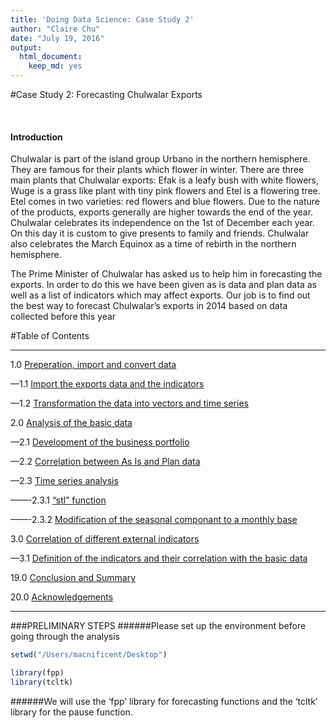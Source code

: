 ```yaml
---
title: 'Doing Data Science: Case Study 2'
author: "Claire Chu"
date: "July 19, 2016"
output: 
  html_document:
    keep_md: yes
---
```


#Case Study 2: Forecasting Chulwalar Exports

<br>

#### Introduction

Chulwalar is part of the island group Urbano in the northern hemisphere. They are famous for their plants which flower in winter. There are three main plants that Chulwalar exports: Efak is a leafy bush with white flowers, Wuge is a grass like plant with tiny pink flowers and Etel is a flowering tree. Etel comes in two varieties: red flowers and blue flowers. Due to the nature of the products, exports generally are higher towards the end of the year. Chulwalar celebrates its independence on the 1st of December each year. On this day it is custom to give presents to family and friends. Chulwalar also celebrates the March Equinox as a time of rebirth in the northern hemisphere. 

The Prime Minister of Chulwalar has asked us to help him in forecasting the exports. In order to do this we have been given as is data and plan data as well as a list of indicators which may affect exports. Our job is to find out the best way to forecast Chulwalar's exports in 2014 based on data collected before this year 
<br>

#Table of Contents

****************************
1.0	[Preperation, import and convert data](../clairecDS/DoingDataScience_CaseStudy2/Analysis/)

---1.1 [Import the exports data and the indicators](../clairecDS/DoingDataScience_CaseStudy2/Analysis/)

---1.2 [Transformation the data into vectors and time series](../clairecDS/DoingDataScience_CaseStudy2/Analysis/)

2.0 [Analysis of the basic data](../clairecDS/DoingDataScience_CaseStudy2/Analysis/)

---2.1 [Development of the business portfolio](../clairecDS/DoingDataScience_CaseStudy2/Analysis/)

---2.2 [Correlation between As Is and Plan data](../clairecDS/DoingDataScience_CaseStudy2/Analysis/)

---2.3 [Time series analysis](../clairecDS/DoingDataScience_CaseStudy2/Analysis/)

-------2.3.1 ["stl" function](../clairecDS/DoingDataScience_CaseStudy2/Analysis/)

-------2.3.2 [Modification of the seasonal componant to a monthly base](../clairecDS/DoingDataScience_CaseStudy2/Analysis/)

3.0 [Correlation of different external indicators](../clairecDS/DoingDataScience_CaseStudy2/Analysis/)

---3.1 [Definition of the indicators and their correlation with the basic data](../clairecDS/DoingDataScience_CaseStudy2/Analysis/)

19.0 [Conclusion and Summary](../clairecDS/DoingDataScience_CaseStudy2/Analysis/)

20.0 [Acknowledgements](../clairecDS/DoingDataScience_CaseStudy2/Analysis/)

****************************
<div id='id-section1'/>
###PRELIMINARY STEPS
######Please set up the environment before going through the analysis
```r
setwd("/Users/macnificent/Desktop")

library(fpp)
library(tcltk)
```
######We will use the 'fpp' library for forecasting functions and the 'tcltk' library for the pause function.